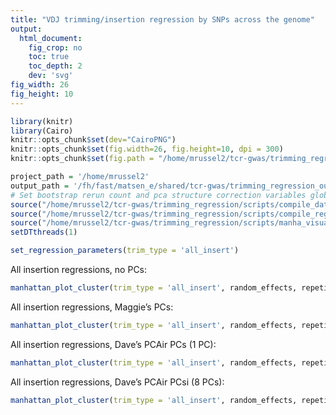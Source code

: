 ```yaml
---
title: "VDJ trimming/insertion regression by SNPs across the genome"
output:
  html_document:
    fig_crop: no
    toc: true
    toc_depth: 2
    dev: 'svg'
fig_width: 26
fig_height: 10 
---
```


```r
library(knitr)
library(Cairo)
knitr::opts_chunk$set(dev="CairoPNG")
knitr::opts_chunk$set(fig.width=26, fig.height=10, dpi = 300) 
knitr::opts_chunk$set(fig.path = "/home/mrussel2/tcr-gwas/trimming_regression/figures/genome/")

project_path = '/home/mrussel2'
output_path = '/fh/fast/matsen_e/shared/tcr-gwas/trimming_regression_output'
# Set bootstrap rerun count and pca structure correction variables globally
source("/home/mrussel2/tcr-gwas/trimming_regression/scripts/compile_data_functions.R")
source("/home/mrussel2/tcr-gwas/trimming_regression/scripts/compile_regression_functions.R")
source("/home/mrussel2/tcr-gwas/trimming_regression/scripts/manha_visualization.R")
setDTthreads(1)

set_regression_parameters(trim_type = 'all_insert')
```

All insertion regressions, no PCs:
```r
manhattan_plot_cluster(trim_type = 'all_insert', random_effects, repetitions, condensing, d_infer, plotting_cutoff=4, gene_annotations,maf_cutoff= 0.05, pca_structure_correction = 'False', pca_type = 'none')
```

All insertion regressions, Maggie's PCs:
```r
manhattan_plot_cluster(trim_type = 'all_insert', random_effects, repetitions, condensing, d_infer, plotting_cutoff=4, gene_annotations,maf_cutoff= 0.05, pca_structure_correction = 'True', pca_type = 'pc_fixed_maggie')
```

All insertion regressions, Dave's PCAir PCs (1 PC):
```r
manhattan_plot_cluster(trim_type = 'all_insert', random_effects, repetitions, condensing, d_infer, plotting_cutoff=4, gene_annotations,maf_cutoff= 0.05, pca_structure_correction = 'True', pca_type = 'pc_air')
```

All insertion regressions, Dave's PCAir PCsi (8 PCs):
```r
manhattan_plot_cluster(trim_type = 'all_insert', random_effects, repetitions, condensing, d_infer, plotting_cutoff=4, gene_annotations,maf_cutoff= 0.05, pca_structure_correction = 'True', pca_type = '8_pc_air')
```
